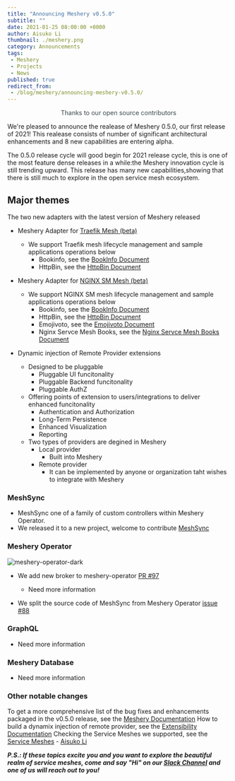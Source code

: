 ```yaml
---
title: "Announcing Meshery v0.5.0"
subtitle: ""
date: 2021-01-25 08:00:00 +0000
author: Aisuko Li
thumbnail: ./meshery.png
category: Announcements
tags:
 - Meshery
 - Projects
 - News
published: true
redirect_from:
 - /blog/meshery/announcing-meshery-v0.5.0/
---
```



<BlogWrapper>

<p style="color:#3c494f;text-align:center;">Thanks to our open source contributors</p>

We're pleased to announce the realease of Meshery 0.5.0, our first release of 2021! This realease consists of number of significant architectural enhancements and 8 new capabilities are entering alpha.

The 0.5.0 release cycle will good begin for 2021 release cycle, this is one of the most feature dense releases in a while:the Meshery innovation
cycle is still trending upward. This release has many new capabilities,showing that there is still much to explore in the open service mesh ecosystem.


## Major themes

The two new adapters with the latest version of Meshery released

* Meshery Adapter for <a href="https://github.com/layer5io/meshery-traefik-mesh">Traefik Mesh (beta)</a>
  * We support Traefik mesh lifecycle management and sample applications operations below
    * Bookinfo, see the <a href="https://docs.meshery.io/guides/sample-apps#bookinfo">BookInfo Document</a>
    * HttpBin, see the <a href="https://docs.meshery.io/guides/sample-apps#httpbin">HttpBin Document</a>

* Meshery Adapter for <a href="https://github.com/layer5io/meshery-nginx-sm">NGINX SM Mesh (beta)</a>
  * We support NGINX SM mesh lifecycle management and sample applications operations below
    * Bookinfo, see the <a href="https://docs.meshery.io/guides/sample-apps#bookinfo">BookInfo Document</a>
    * HttpBin, see the <a href="https://docs.meshery.io/guides/sample-apps#httpbin">HttpBin Document</a>
    * Emojivoto, see the <a href="https://docs.meshery.io/guides/sample-apps#emoji.voto">Emojivoto Document</a>
    * Nginx Servce Mesh Books, see the <a href="https://github.com/BuoyantIO/booksapp">Nginx Servce Mesh Books Document</a>

* Dynamic injection of Remote Provider extensions
  * Designed to be pluggable
    * Pluggable UI funcitonality
    * Pluggable Backend funcitonality
    * Pluggable AuthZ
  * Offering points of extension to users/integrations to deliver enhanced funcitonality
    * Authentication and Authorization
    * Long-Term Persistence
    * Enhanced Visualization
    * Reporting
  * Two types of providers are degined in Meshery
    * Local provider
      * Built into Meshery
    * Remote provider
      * It can be implemented by anyone or organization taht wishes to integrate with Meshery


### MeshSync

* MeshSync one of a family of custom controllers within Meshery Operator.
* We released it to a new project, welcome to contribute <a href="https://github.com/layer5io/meshsync">MeshSync</a>


### Meshery Operator
<img src={operator} class="image-right" alt="meshery-operator-dark" />

 * We add new broker to meshery-operator <a href="https://github.com/layer5io/meshery-operator/pull/97">PR #97</a>
   * Need more information

 * We split the source code of MeshSync from Meshery Operator  <a href="https://github.com/layer5io/meshery-operator/issues/88"> issue #88</a>

### GraphQL

  * Need more information

### Meshery Database

  * Need more information


### Other notable changes

To get a more comprehensive list of the bug fixes and enhancements packaged in the v0.5.0 release, see the [Meshery Documentation](https://meshery.layer5.io/docs/project/releases)
How to build a dynamix injection of remote provider, see the [Extensibility Documentation](https://docs.meshery.io/extensibility/providers)
Checking the Service Meshes we supported, see the [Service Meshes](https://docs.meshery.io/service-meshes)
\- [Aisuko Li](https://www.linkedin.com/in/bowen-li-10101197/)

_**P.S.: If these topics excite you and you want to explore the beautiful realm of service meshes, come and say "Hi" on our [Slack Channel](http://slack.layer5.io) and one of us will reach out to you!**_

</BlogWrapper>
